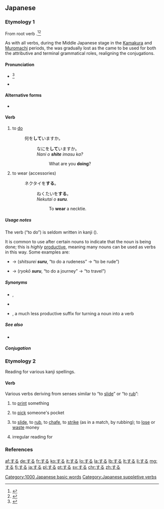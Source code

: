 ==Japanese==

===Etymology 1===
From {{etyl|ojp|ja}} root verb {{term|lang=ja|す|tr=su||to do}}.<ref name="KDJ">{{R:Kokugo Dai Jiten}}</ref><ref name="DJR">{{R:Daijirin}}</ref>

As with all verbs, during the Middle Japanese stage in the [[w:Kamakura period|Kamakura]] and [[w:Muromachi period|Muromachi]] periods, the {{term|lang=ja|終止形|tr=shūshikei||terminal or sentence-ending form}} was gradually lost as the {{term|lang=ja|連体形|tr=rentaikei||attributive form}} came to be used for both the attributive and terminal grammatical roles, realigning the conjugations.

====Pronunciation====
* {{ja-accent-common|h|す|る}}<ref name="NHK">{{R:NHK Hatsuon}}</ref>
* {{IPA|lang=ja|[sɯᵝɾ̠ɯᵝ]}}

====Alternative forms====
* {{ja-l|為る}} {{qualifier|rare}}

====Verb====
{{ja-verb|type=3}}

# to [[do]]
#: 何を'''して'''いますか。
#::なにを'''して'''いますか。
#::''Nani o '''shite''' imasu ka?''
#:::What are you '''doing'''?
# to wear (accessories)
#: ネクタイを'''する'''。
#:: ねくたいを'''する'''。
#:: ''Nekutai o '''suru'''.''
#::: To '''wear''' a necktie.

=====Usage notes=====
The verb {{lang|ja|する}} (“to do”) is seldom written in kanji ({{ja-l|為る}}).

It is common to use {{lang|ja|する}} after certain nouns to indicate that the noun is being done; this is ''highly'' [[productive]], meaning many nouns can be used as verbs in this way.  Some examples are:
* {{term|lang=ja|失礼|tr=shitsurei||rudeness}} → {{lang|ja|失礼'''する'''}} (''shitsurei '''suru''''', “to do a rudeness” → “to be rude”)
* {{term|lang=ja|旅行|tr=ryokō||journey}} → {{lang|ja|旅行'''する'''}} (''ryokō '''suru''''', “to do a journey” → “to travel”)

=====Synonyms=====
* {{sense|to do}} {{ja-l|成す}}, {{ja-l|為す|なす|nasu}} {{qualifier|somewhat archaic, usage is more limited}}
* {{sense|to do}} {{ja-l|行う|おこなう|okonau}} {{gloss|to carry out}}
* {{sense|used to make a verb}} {{term|る|〜る|tr=-ru|lang=ja}}, a much less productive suffix for turning a noun into a verb

=====See also=====
* {{ja-l|す||su}}

=====Conjugation=====
{{ja-verbconj-auto|lemma=|kana=
|imperfective=し
|continuative=し
|terminal=する
|attributive=する
|hypothetical=すれ
|imperative=せよ|imp1_note=¹
|imperative2=しろ|imp2_note=²
|passive=させる
|causative=させる<br>さす
|potential=できる
|volitional=しよう
|negative=しない
|negative_continuative=せず
|formal=します
|perfective=した
|conjunctive=して
|hypothetical_conditional=すれば
|notes=<small>¹ Written imperative
² Spoken imperative</small>
}}

===Etymology 2===
Reading for various kanji spellings.

====Verb====
{{ja-verb}}

Various verbs deriving from senses similar to “to [[slide]]” or “to [[rub]]”:
# {{ja-def|刷る|摺る}} to [[print]] something {{qualifier|from the way the paper would be placed on the printing block and '''rubbed'''}}
# {{ja-def|掏る}} to [[pick]] someone's pocket {{qualifier|possibly from the way a pickpocket must '''slide''' along unnoticed;<ref name="KDJ"/> compare English {{term|lang=en|slick}}}}
# {{ja-def|擦る|摩る|磨る|擂る}} to [[slide]], to [[rub]], to [[chafe]], to [[strike]] (as in a match, by rubbing); to [[lose]] or [[waste]] money
# {{ja-def|剃る}} irregular reading for {{term|lang=ja|剃る|tr=soru||to shave}}

===References===
<references/>

[[Category:1000 Japanese basic words]]
[[Category:Japanese suppletive verbs]]

[[af:する]]
[[de:する]]
[[fr:する]]
[[ko:する]]
[[it:する]]
[[lo:する]]
[[la:する]]
[[lb:する]]
[[lt:する]]
[[li:する]]
[[mg:する]]
[[fj:する]]
[[ja:する]]
[[pl:する]]
[[pt:する]]
[[sv:する]]
[[chr:する]]
[[zh:する]]